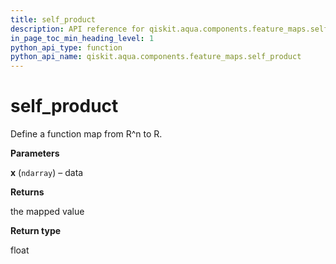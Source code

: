 ```yaml
---
title: self_product
description: API reference for qiskit.aqua.components.feature_maps.self_product
in_page_toc_min_heading_level: 1
python_api_type: function
python_api_name: qiskit.aqua.components.feature_maps.self_product
---
```


# self\_product

<Function id="qiskit.aqua.components.feature_maps.self_product" github="https://github.com/qiskit-community/qiskit-aqua/tree/stable/0.7/qiskit/aqua/components/feature_maps/data_mapping.py" signature="self_product(x)">
  Define a function map from R^n to R.

  **Parameters**

  **x** (`ndarray`) – data

  **Returns**

  the mapped value

  **Return type**

  float
</Function>

